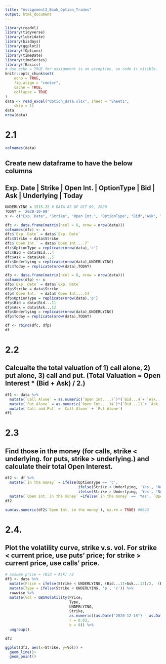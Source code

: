 ```yaml
---
title: "Assignment2_Book_Option_Trades"
output: html_document
---
```


```r
library(readxl)
library(tidyverse) 
library(lubridate) 
library(bizdays)
library(ggplot2)
library(fOptions)
library(timeDate)
library(timeSeries)
library(fBasics)
# Use echo = TRUE for assignment is an exception, so code is visible. 
knitr::opts_chunk$set(
	echo = TRUE,
	fig.align = "center",
	cache = TRUE,
	collapse = TRUE
)
data <- read_excel("Option_data.xlsx", sheet = "Sheet1", 
    skip = 1)
data
nrow(data)
```


# 2.1
```r
colnames(data)
```
## Create new dataframe to have the below columns
## Exp. Date | Strike | Open Int. | OptionType | Bid | Ask | Underlying | Today
```r
UNDERLYING = 1515.22 # DATA AS OF OCT 09, 2020
TODAY = '2020-10-09' 
x <- c("Exp. Date", "Strike", "Open Int.", "OptionType", "Bid","Ask", "Underlying", "Today" )

dfc <- data.frame(matrix(ncol = 8, nrow = nrow(data)))
colnames(dfc) <- x
dfc$`Exp. Date` = data$`Exp. Date`
dfc$Strike = data$Strike
dfc$`Open Int.` = data$`Open Int....7`
dfc$OptionType = replicate(nrow(data),'c')
dfc$Bid = data$Bid...4
dfc$Ask = data$Ask...5
dfc$Underlying = replicate(nrow(data),UNDERLYING)
dfc$Today = replicate(nrow(data),TODAY)

dfp <- data.frame(matrix(ncol = 8, nrow = nrow(data)))
colnames(dfp) <- x
dfp$`Exp. Date` = data$`Exp. Date`
dfp$Strike = data$Strike
dfp$`Open Int.` = data$`Open Int....14`
dfp$OptionType = replicate(nrow(data),'p')
dfp$Bid = data$Bid...11
dfp$Ask = data$Ask...12
dfp$Underlying = replicate(nrow(data),UNDERLYING)
dfp$Today = replicate(nrow(data),TODAY)

df <- rbind(dfc, dfp)
df
```

# 2.2 
## Calcualte the total valuation of 1) call alone, 2) put alone, 3) call and put. (Total Valuation = Open Interest * (Bid + Ask) / 2.)
```r
df1 <- data %>%
  mutate(`Call Alone` = as.numeric(`Open Int....7`)*(`Bid...4`+ `Ask...5`)/2) %>%
  mutate(`Put Alone` = as.numeric(`Open Int....14`)*(`Bid...11`+ `Ask...12`)/2) %>%
  mutate(`Call and Put` = `Call Alone` + `Put Alone`)
df1

```
# 2.3 
## Find those in the money (for calls, strike < underlying. for puts, strike > underlying.) and calculate their total Open Interest.
```r
df2 <- df %>%
  mutate(`in the money` = ifelse(OptionType == 'c', 
                                 ifelse(Strike < Underlying, 'Yes', 'No'),
                                 ifelse(Strike > Underlying, 'Yes', 'No'))) %>%
  mutate(`Open Int. in the money` =ifelse(`in the money` == 'Yes', `Open Int.`, 0))
df2

sum(as.numeric(df2$`Open Int. in the money`), na.rm = TRUE) #6943
```
# 2.4. 
## Plot the volatility curve, strike v.s. vol. For strike < current price, use puts’ price; for strike > current price, use calls’ price.
```r
# assume price = (Bid + Ask) /2
df3 <- data %>%
  mutate(Price = ifelse(Strike < UNDERLYING, (Bid...11+Ask...12)/2,  (Bid...4+Ask...5)/2)) %>%
  mutate(Type = ifelse(Strike < UNDERLYING, 'p', 'c')) %>%
  rowwise %>%
  mutate(Vol = GBSVolatility(Price, 
                             Type,
                             UNDERLYING,
                             Strike,
                             as.numeric((as.Date("2020-12-18") - as.Date("2020-10-09")))/365,
                             r = 0.03, 
                             b = 0)) %>%
  ungroup()

df3

```

```r
ggplot(df3, aes(x=Strike, y=Vol)) + 
  geom_line()+
  geom_point()
```


